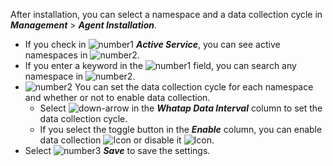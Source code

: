 After installation, you can select a namespace and a data collection cycle in **_Management_** > **_Agent Installation_**. 

<ProdImg img='cloud-namespace-datainterval.png' desc='네임스페이스와 데이터 수집 주기 선택 sc' />

-   If you check in ![number1](/img/number-01.png) **_Active Service_**, you can see active namespaces in ![number2](/img/number-02.png). 
-   If you enter a keyword in the ![number1](/img/number-01.png) field, you can search any namespace in ![number2](/img/number-02.png). 
-   ![number2](/img/number-02.png) You can set the data collection cycle for each namespace and whether or not to enable data collection.
    -   Select ![down-arrow](/img/down-arrow.svg) in the **_Whatap Data Interval_** column to set the data collection cycle.
    -   If you select the toggle button in the **_Enable_** column, you can enable data collection ![Icon](/img/ic-toggle-on.svg) or disable it ![Icon](/img/ic-toggle-off.svg).
-   Select ![number3](/img/number-03.png) **_Save_** to save the settings.
